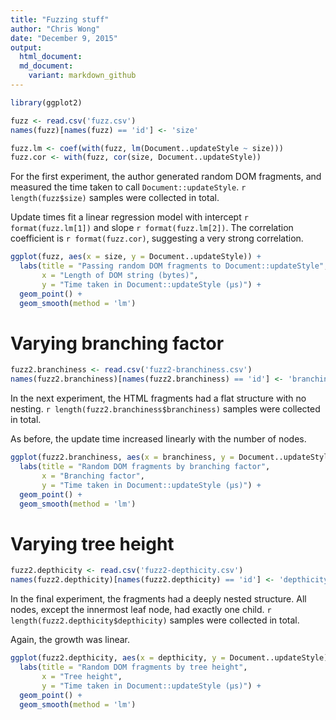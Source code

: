```yaml
---
title: "Fuzzing stuff"
author: "Chris Wong"
date: "December 9, 2015"
output:
  html_document:
  md_document:
    variant: markdown_github
---
```


```r
library(ggplot2)
```

```r
fuzz <- read.csv('fuzz.csv')
names(fuzz)[names(fuzz) == 'id'] <- 'size'

fuzz.lm <- coef(with(fuzz, lm(Document..updateStyle ~ size)))
fuzz.cor <- with(fuzz, cor(size, Document..updateStyle))
```

For the first experiment, the author generated random DOM fragments, and measured the time taken to call `Document::updateStyle`. `r length(fuzz$size)` samples were collected in total.

Update times fit a linear regression model with intercept `r format(fuzz.lm[1])` and slope `r format(fuzz.lm[2])`. The correlation coefficient is `r format(fuzz.cor)`, suggesting a very strong correlation.

```r
ggplot(fuzz, aes(x = size, y = Document..updateStyle)) +
  labs(title = "Passing random DOM fragments to Document::updateStyle",
       x = "Length of DOM string (bytes)",
       y = "Time taken in Document::updateStyle (μs)") +
  geom_point() +
  geom_smooth(method = 'lm')
```

# Varying branching factor

```r
fuzz2.branchiness <- read.csv('fuzz2-branchiness.csv')
names(fuzz2.branchiness)[names(fuzz2.branchiness) == 'id'] <- 'branchiness'
```

In the next experiment, the HTML fragments had a flat structure with no nesting. `r length(fuzz2.branchiness$branchiness)` samples were collected in total.

As before, the update time increased linearly with the number of nodes.

```r
ggplot(fuzz2.branchiness, aes(x = branchiness, y = Document..updateStyle)) +
  labs(title = "Random DOM fragments by branching factor",
       x = "Branching factor",
       y = "Time taken in Document::updateStyle (μs)") +
  geom_point() +
  geom_smooth(method = 'lm')
```

# Varying tree height

```r
fuzz2.depthicity <- read.csv('fuzz2-depthicity.csv')
names(fuzz2.depthicity)[names(fuzz2.depthicity) == 'id'] <- 'depthicity'
```

In the final experiment, the fragments had a deeply nested structure. All nodes, except the innermost leaf node, had exactly one child. `r length(fuzz2.depthicity$depthicity)` samples were collected in total.

Again, the growth was linear.

```r
ggplot(fuzz2.depthicity, aes(x = depthicity, y = Document..updateStyle)) +
  labs(title = "Random DOM fragments by tree height",
       x = "Tree height",
       y = "Time taken in Document::updateStyle (μs)") +
  geom_point() +
  geom_smooth(method = 'lm')
```